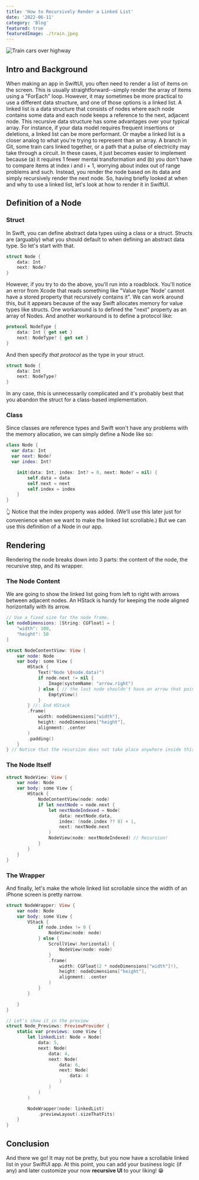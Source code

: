```yaml
---
title: 'How to Recursively Render a Linked List'
date: '2022-06-11'
category: 'Blog'
featured: true
featuredImage: ./train.jpeg
---
```


![Train cars over highway](./train.jpeg)

## Intro and Background

When making an app in SwiftUI, you often need to render a list of items on the screen. This is usually straightforward--simply render the array of items using a "ForEach" loop. However, it may sometimes be more practical to use a different data structure, and one of those options is a linked list. A linked list is a data structure that consists of nodes where each node contains some data and each node keeps a reference to the next, adjacent node. This recursive data structure has some advantages over your typical array. For instance, if your data model requires frequent insertions or deletions, a linked list can be more performant. Or maybe a linked list is a closer analog to what you're trying to represent than an array. A branch in Git, some train cars linked together, or a path that a pulse of electricity may take through a circuit. In these cases, it just becomes easier to implement because (a) it requires 1 fewer mental transformation and (b) you don't have to compare items at index i and i + 1, worrying about index out of range problems and such. Instead, you render the node based on its data and simply recursively render the next node.
So, having briefly looked at when and why to use a linked list, let's look at how to render it in SwiftUI.

## Definition of a Node

### Struct

In Swift, you can define abstract data types using a class or a struct. Structs are (arguably) what you should default to when defining an abstract data type. So let's start with that.

```swift
struct Node {
    data: Int
    next: Node?
}
```

However, if you try to do the above, you'll run into a roadblock. You'll notice an error from Xcode that reads something like "Value type 'Node' cannot have a stored property that recursively contains it". We can work around this, but it appears because of the way Swift allocates memory for value types like structs. One workaround is to defined the "next" property as an array of Nodes. And another workaround is to define a protocol like:

```swift
protocol NodeType {
    data: Int { get set }
    next: NodeType? { get set }
}
```

And then specify <i>that protocol</i> as the type in your struct.

```swift
struct Node {
    data: Int
    next: NodeType?
}
```

In any case, this is unnecessarily complicated and it's probably best that you abandon the struct for a class-based implementation.

### Class

Since classes are reference types and Swift won't have any problems with the memory allocation, we can simply define a Node like so:

```swift
class Node {
  var data: Int
  var next: Node?
  var index: Int?

    init(data: Int, index: Int? = 0, next: Node? = nil) {
        self.data = data
        self.next = next
        self.index = index
    }
}
```

👆 Notice that the index property was added. (We'll use this later just for convenience when we want to make the linked list scrollable.) But we can use this definition of a Node in our app.

## Rendering

Rendering the node breaks down into 3 parts: the content of the node, the recursive step, and its wrapper.

### The Node Content

We are going to show the linked list going from left to right with arrows between adjacent nodes. An HStack is handy for keeping the node aligned horizontally with its arrow.

```swift
// Use a fixed size for the node frame.
let nodeDimensions: [String: CGFloat] = [
    "width": 100,
    "height": 50
]

struct NodeContentView: View {
    var node: Node
    var body: some View {
        HStack {
            Text("Node \(node.data)")
            if node.next != nil {
                Image(systemName: "arrow.right")
            } else { // the last node shouldn't have an arrow that points to nothing
                EmptyView()
            }
        } //: End HStack
        .frame(
            width: nodeDimensions["width"],
            height: nodeDimensions["height"],
            alignment: .center
        )
        .padding()
    }
} // Notice that the recursion does not take place anywhere inside this struct.
```

### The Node Itself

```swift
struct NodeView: View {
    var node: Node
    var body: some View {
        HStack {
            NodeContentView(node: node)
            if let nextNode = node.next {
                let nextNodeIndexed = Node(
                    data: nextNode.data,
                    index: (node.index ?? 0) + 1,
                    next: nextNode.next
                )
                NodeView(node: nextNodeIndexed) // Recursion!
            }
        }
    }
}
```

### The Wrapper

And finally, let's make the whole linked list scrollable since the width of an iPhone screen is pretty narrow.

```swift
struct NodeWrapper: View {
    var node: Node
    var body: some View {
        VStack {
            if node.index != 0 {
                NodeView(node: node)
            } else {
                ScrollView(.horizontal) {
                    NodeView(node: node)
                }
                .frame(
                    width: CGFloat(2 * nodeDimensions["width"]!),
                    height: nodeDimensions["height"],
                    alignment: .center
                )
            }
        }

    }
}

// Let's show it in the preview
struct Node_Previews: PreviewProvider {
    static var previews: some View {
        let linkedList: Node = Node(
            data: 5,
            next: Node(
                data: 4,
                next: Node(
                    data: 6,
                    next: Node(
                        data: 4
                    )
                )
            )
        )

        NodeWrapper(node: linkedList)
            .previewLayout(.sizeThatFits)
    }
}
```

## Conclusion

And there we go! It may not be pretty, but you now have a scrollable linked list in your SwiftUI app. At this point, you can add your business logic (if any) and later customize your now **recursive UI** to your liking! 😁
